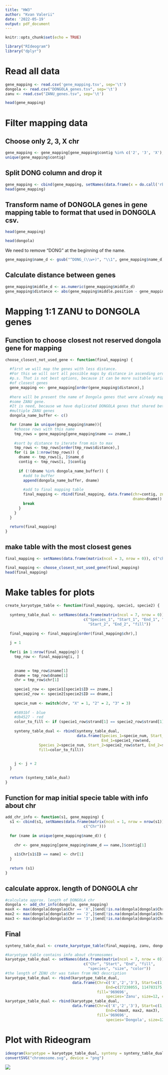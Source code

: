 ```yaml
---
title: "HW3"
author: "Kvan Valerii"
date: '2022-05-19'
output: pdf_document
---
```


```r
knitr::opts_chunk$set(echo = TRUE)
```


```r
library("RIdeogram")
library("dplyr")
```


# Read all data


```r
gene_mapping <- read.csv('gene_mapping.tsv', sep='\t')
dongola <- read.csv("DONGOLA_genes.tsv", sep='\t')
zanu <- read.csv("ZANU_genes.tsv", sep='\t')

head(gene_mapping)
```

# Filter mapping data

## Choose only 2, 3, X chr

```r
gene_mapping <- gene_mapping[gene_mapping$contig %in% c('2', '3', 'X'),]
unique(gene_mapping$contig)
```

## Split DONG column and drop it

```r
gene_mapping <- cbind(gene_mapping, setNames(data.frame(x = do.call('rbind', strsplit(as.character(gene_mapping$DONG), ',', fixed=TRUE))), c('seq_id_d', 'middle_d', 'strand_d', 'length_d', 'name_d')))[,!(names(gene_mapping) %in% c('DONG'))]
head(gene_mapping)
```

## Transform name of DONGOLA genes in gene mapping table to format that used in DONGOLA csv.

```r
head(gene_mapping)
```


```r
head(dongola)
```


We need to remove "DONG" at the beginning of the name.

```r
gene_mapping$name_d <- gsub("^DONG_(\\w+)", "\\1", gene_mapping$name_d)
```

## Calculate distance between genes

```r
gene_mapping$middle_d <- as.numeric(gene_mapping$middle_d)
gene_mapping$distance <- abs(gene_mapping$middle.position - gene_mapping$middle_d)
```

# Mapping 1:1 ZANU to DONGOLA genes


## Function to choose closest not reserved dongola gene for mapping

```r
choose_closest_not_used_gene <- function(final_mapping) {
  
  #first we will map the genes with less distance.
  #For this we will sort all possible maps by distance in ascending order
  #p.s. That is not best options, because it can be more suitable variations
  #of closest genes
  gene_mapping <<- gene_mapping[order(gene_mapping$distance),]
  
  #here will be present the name of Dongola genes that were already mapped with
  #some ZANU gene.
  #It is need, because we have duplicated DONGOLA genes that shared between
  #multiple ZANU genes
  dongola_name_buffer <- c()

  for (zname in unique(gene_mapping$name)){
    #choose rows with this name
    tmp_rows = gene_mapping[gene_mapping$name == zname,]
    
    #sort by distance to iterate from min to max
    tmp_rows <- tmp_rows[order(tmp_rows$distance),]
    for (i in 1:nrow(tmp_rows)) {
      dname <- tmp_rows[i, ]$name_d 
      contig <- tmp_rows[i, ]$contig 
      
      if (!(dname %in% dongola_name_buffer)) {
        #add to buffer
        append(dongola_name_buffer, dname)
        
        #add to final mapping table
        final_mapping <- rbind(final_mapping, data.frame(chr=contig, zname=zname,
                                                         dname=dname))
        break
      }
    }
  }
  
  return(final_mapping)
}
```

## make table with the most closest genes

```r
final_mapping <- setNames(data.frame(matrix(ncol = 3, nrow = 0)), c("chr", "zname", "dname"))

final_mapping <- choose_closest_not_used_gene(final_mapping)
head(final_mapping)
```


# Make tables for plots

```r
create_karyotype_table <- function(final_mapping, specie1, specie2) {
  
  synteny_table_dual <- setNames(data.frame(matrix(ncol = 7, nrow = 0)),
                                   c("Species_1", "Start_1", "End_1", "Species_2", 
                                     "Start_2", "End_2", "fill"))
  
  final_mapping <- final_mapping[order(final_mapping$chr),]
  
  j = 1
  
  for(i in 1:nrow(final_mapping)) {
    tmp_row <- final_mapping[i, ]
    
    
    zname = tmp_row$zname[1]
    dname = tmp_row$dname[1]
    chr = tmp_row$chr[1]
    
    specie1_row <- specie1[specie1$ID == zname,]
    specie2_row <- specie2[specie2$ID == dname,]
    
    specie_num <- switch(chr, "X" = 1, "2" = 2, "3" = 3)
    
    #5891bf - blue
    #db4527 - red
    color_to_fill <- if (specie1_row$strand[1] == specie2_row$strand[1]) '5891bf' else 'db4527'
    
    synteny_table_dual <- rbind(synteny_table_dual, 
                                data.frame(Species_1=specie_num, Start_1=specie1_row$start,
                                           End_1=specie1_row$end,
               Species_2=specie_num, Start_2=specie2_row$start, End_2=specie2_row$end,
               fill=color_to_fill))
    
  
    j <- j + 2
  }
  
  return (synteny_table_dual)
}
```

## Function for map initial specie table with info about chr

```r
add_chr_info <- function(s1, gene_mapping) {
  s1 <- cbind(s1, setNames(data.frame(matrix(ncol = 1, nrow = nrow(s1))),
                                   c("Chr")))
  
  for (name in unique(gene_mapping$name_d)) {
    
    chr <- gene_mapping[gene_mapping$name_d == name,]$contig[1]
    
    s1$Chr[s1$ID == name] <- chr[1]
  }
  
  return (s1)
}
```


## calculate approx. length of DONGOLA chr

```r
#calculate approx. length of DONGOLA chr
dongola <- add_chr_info(dongola, gene_mapping)
maxX <- max(dongola[dongola$Chr == 'X',]$end[!is.na(dongola[dongola$Chr == 'X',]$end)])
max2 <- max(dongola[dongola$Chr == '2',]$end[!is.na(dongola[dongola$Chr == '2',]$end)])
max3 <- max(dongola[dongola$Chr == '3',]$end[!is.na(dongola[dongola$Chr == '3',]$end)])
```

## Final

```r
synteny_table_dual <- create_karyotype_table(final_mapping, zanu, dongola)

#karyotype table contains info about chromosomes
karyotype_table_dual <- setNames(data.frame(matrix(ncol = 7, nrow = 0)),
                                   c("Chr", "Start", "End", "fill", 
                                     "species", "size", "color"))
#the length of ZENU chr was taken from HW3 description
karyotype_table_dual <- rbind(karyotype_table_dual,
                              data.frame(Chr=c('X','2','3'), Start=c(1, 1, 1),
                                             End=c(27238055, 114783175, 97973315),
                                         fill='969696',
                                             species='Zanu', size=12, color='252525'))
karyotype_table_dual <- rbind(karyotype_table_dual,
                              data.frame(Chr=c('X','2','3'), Start=c(1, 1, 1),
                                             End=c(maxX, max2, max3),
                                         fill='969696',
                                             species='Dongola', size=12, color='252525'))

```


# Plot with Rideogram

```r
ideogram(karyotype = karyotype_table_dual, synteny = synteny_table_dual)
convertSVG("chromosome.svg", device = "png")
```


![](chromosome1.png)
